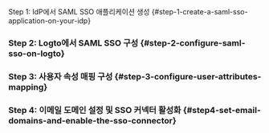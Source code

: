 
Step 1: IdP에서 SAML SSO 애플리케이션 생성 \{#step-1-create-a-saml-sso-application-on-your-idp}

<Step1 />

### Step 2: Logto에서 SAML SSO 구성 \{#step-2-configure-saml-sso-on-logto}

<Step2 />

### Step 3: 사용자 속성 매핑 구성 \{#step-3-configure-user-attributes-mapping}

<Step3 />

### Step 4: 이메일 도메인 설정 및 SSO 커넥터 활성화 \{#step4-set-email-domains-and-enable-the-sso-connector}

<Step4 />
